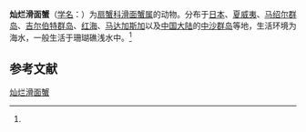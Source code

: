 {{Speciesbox
| name = 灿烂滑面蟹
| status = 
| status_system = 
| image = Etisus splendidus.jpg
| genus = Etisus
| species = splendidus
| authority = (Rathbun, 1906)<ref name='id11782'>{{cite web| url =http://www.bioinfo.cn/db05/BjdwSpecies.php?action=view&id=11782| title =灿烂滑面蟹| work =《中国动物物种编目数据库》| publisher =中国科学院微生物研究所| author =中国科学院动物研究所| accessdate =2009-04-28| deadurl =yes| archiveurl =https://web.archive.org/web/20160305054615/http://www.bioinfo.cn/db05/BjdwSpecies.php?action=view&id=11782| archivedate =2016-03-05}}</ref>
}}

'''灿烂滑面蟹'''（[[学名|学名]]：{{lang|la|''Etisus splendidus''}}）为[[扇蟹科|扇蟹科]][[滑面蟹属|滑面蟹属]]的动物。分布于[[日本|日本]]、[[夏威夷|夏威夷]]、[[马绍尔群岛|马绍尔群岛]]、[[吉尔伯特群岛|吉尔伯特群岛]]、[[红海|红海]]、[[马达加斯加|马达加斯加]]以及[[中国大陆|中国大陆]]的[[中沙群岛|中沙群岛]]等地，生活环境为海水，一般生活于珊瑚礁浅水中。<ref name='id11782'/>

== 参考文献 ==
{{reflist}}

{{Wikispecies|Etisus splendidus}}
{{Taxonbar|from=Q6498003}}

[[Category:滑面蟹属|灿烂滑面蟹]]


{{螃蟹小作品}}